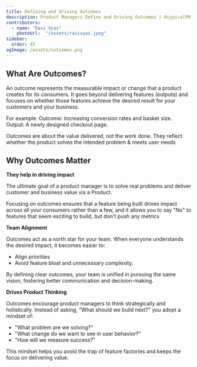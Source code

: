 ```yaml
---
title: Defining and driving Outcomes
description: Product Managers Define and Driving Outcomes | AtypicalPM
contributors:
  - name: "Ravi Vyas"
    photoUrl:  "/assets/ravivyas.jpeg"
sidebar:
  order: 45
ogImage: /assets/outcomes.png
---
```



## What Are Outcomes?

An outcome represents the measurable impact or change that a product creates for its consumers. It goes beyond delivering features (outputs) and focuses on whether those features achieve the desired result for your customers and your business.

For example:
Outcome: Increasing conversion rates and basket size.
Output: A newly designed checkout page.

Outcomes are about the value delivered, not the work done. They reflect whether the product solves the intended problem & meets user needs

## Why Outcomes Matter

**They help in driving impact**

The ultimate goal of a product manager is to solve real problems and deliver customer and business value via a Product. 

Focusing on outcomes ensures that a feature being built drives impact across all your consumers rather than a few, and it allows you to say "No" to features that seem exciting to build, but don't push any metrics 

**Team Alignment**

Outcomes act as a north star for your team. When everyone understands the desired impact, it becomes easier to:

- Align priorities
- Avoid feature bloat and unnecessary complexity.

By defining clear outcomes, your team is unified in pursuing the same vision, fostering better communication and decision-making.

**Drives Product Thinking**

Outcomes encourage product managers to think strategically and holistically. Instead of asking, "What should we build next?" you adopt a mindset of:

- "What problem are we solving?"
- "What change do we want to see in user behavior?"
- "How will we measure success?"

This mindset helps you avoid the trap of feature factories and keeps the focus on delivering value. 

<Bio contributors={frontmatter.contributors} />